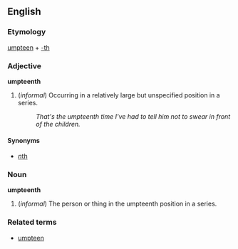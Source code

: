 ==English==
===Etymology===
[[umpteen]] + [[-th]]

===Adjective===
'''umpteenth'''

#(''informal'') Occurring in a relatively large but unspecified position in a series.
#:''That's the umpteenth time I've had to tell him not to swear in front of the children.''

====Synonyms====
*[[nth|''n''th]]

===Noun===
'''umpteenth'''

#(''informal'') The person or thing in the umpteenth position in a series.

===Related terms===
*[[umpteen]]